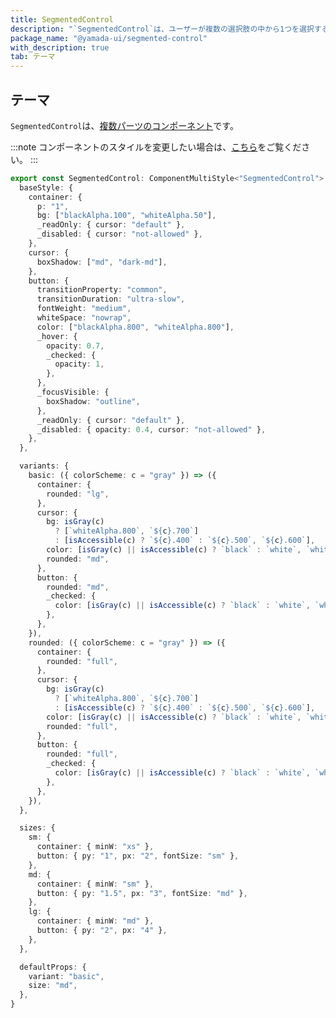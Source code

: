 ```yaml
---
title: SegmentedControl
description: "`SegmentedControl`は、ユーザーが複数の選択肢の中から1つを選択するための使用されるコンポーネントです。"
package_name: "@yamada-ui/segmented-control"
with_description: true
tab: テーマ
---
```


## テーマ

`SegmentedControl`は、[複数パーツのコンポーネント](/styled-system/theming/component-styles#複数パーツのコンポーネント)です。

:::note
コンポーネントのスタイルを変更したい場合は、[こちら](/styled-system/theming/customize-theme#コンポーネントのスタイルを変更する)をご覧ください。
:::

```ts
export const SegmentedControl: ComponentMultiStyle<"SegmentedControl"> = {
  baseStyle: {
    container: {
      p: "1",
      bg: ["blackAlpha.100", "whiteAlpha.50"],
      _readOnly: { cursor: "default" },
      _disabled: { cursor: "not-allowed" },
    },
    cursor: {
      boxShadow: ["md", "dark-md"],
    },
    button: {
      transitionProperty: "common",
      transitionDuration: "ultra-slow",
      fontWeight: "medium",
      whiteSpace: "nowrap",
      color: ["blackAlpha.800", "whiteAlpha.800"],
      _hover: {
        opacity: 0.7,
        _checked: {
          opacity: 1,
        },
      },
      _focusVisible: {
        boxShadow: "outline",
      },
      _readOnly: { cursor: "default" },
      _disabled: { opacity: 0.4, cursor: "not-allowed" },
    },
  },

  variants: {
    basic: ({ colorScheme: c = "gray" }) => ({
      container: {
        rounded: "lg",
      },
      cursor: {
        bg: isGray(c)
          ? [`whiteAlpha.800`, `${c}.700`]
          : [isAccessible(c) ? `${c}.400` : `${c}.500`, `${c}.600`],
        color: [isGray(c) || isAccessible(c) ? `black` : `white`, `white`],
        rounded: "md",
      },
      button: {
        rounded: "md",
        _checked: {
          color: [isGray(c) || isAccessible(c) ? `black` : `white`, `white`],
        },
      },
    }),
    rounded: ({ colorScheme: c = "gray" }) => ({
      container: {
        rounded: "full",
      },
      cursor: {
        bg: isGray(c)
          ? [`whiteAlpha.800`, `${c}.700`]
          : [isAccessible(c) ? `${c}.400` : `${c}.500`, `${c}.600`],
        color: [isGray(c) || isAccessible(c) ? `black` : `white`, `white`],
        rounded: "full",
      },
      button: {
        rounded: "full",
        _checked: {
          color: [isGray(c) || isAccessible(c) ? `black` : `white`, `white`],
        },
      },
    }),
  },

  sizes: {
    sm: {
      container: { minW: "xs" },
      button: { py: "1", px: "2", fontSize: "sm" },
    },
    md: {
      container: { minW: "sm" },
      button: { py: "1.5", px: "3", fontSize: "md" },
    },
    lg: {
      container: { minW: "md" },
      button: { py: "2", px: "4" },
    },
  },

  defaultProps: {
    variant: "basic",
    size: "md",
  },
}
```
